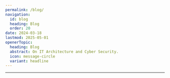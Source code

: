 ```yaml
---
permalink: /blog/
navigation:
  id: blog
  heading: Blog
  order: 20
date: 2024-03-18
lastmod: 2025-05-01
openerTopic:
  heading: Blog
  abstract: On IT Architecture and Cyber Security.
  icon: message-circle
  variant: headline
---
```



<div className="s-popout">
  <Topic variant="headline" topic={props.openerTopic} />
</div>

---

<TopicList
  className="s-grid u-grid-three-cols u-gap-m"
  variant="card"
  topics={allBlogOpeners(props)}
/>
